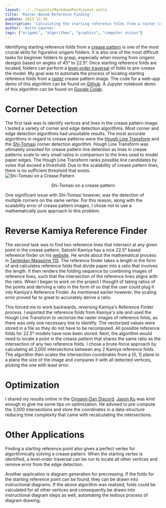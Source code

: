 ```yaml
---
layout: ../../layouts/MarkdownPostLayout.astro
title: 'Raster-Based Reference Finding'
pubDate: 2023-12-10
description: 'Calculating the starting reference folds from a raster crease pattern image. '
author: 'Astro Learner'
tags: ["origami", "algorithms", "graphics", "computer vision"]
---
```



Identifying starting reference folds from a [crease pattern](https://en.wikipedia.org/wiki/Crease_pattern) is one of 
the most crucial skills for figurative origami folders. It is also one of the most difficult tasks for beginner folders
to grasp, especially when moving from origami designs based on angles of 45&deg; to 22.5&deg;. Once starting reference
folds are located, folders can perform a [level-order traversal](https://en.wikipedia.org/wiki/Breadth-first_search) 
of folds to pre-crease the model. My goal was to automate the process of locating starting reference folds from a 
[raster](https://en.wikipedia.org/wiki/Raster_graphics) crease pattern image. The code for a web-app demo of this
algorithm can be found on [Github](https://github.com/hunger-cp/img2cp). A Jupyter notebook demo of this algorithm can be found on [Google Colab](https://colab.research.google.com/drive/1zbKQMQm-CBQU1WjXgZEqbIYEnOUe-WI-?usp=sharing).

# Corner Detection
The first task was to identify vertices and lines in the crease pattern image. I tested a variety of corner and 
edge detection algorithms. Most corner and edge detection algorithms had unsuitable results. 
The most accurate algorithms in regard to crease patterns were the [Hough Line Transform](https://en.wikipedia.org/wiki/Hough_transform)
and the [Shi-Tomasi](https://users.cs.duke.edu/~tomasi/papers/shi/TR_93-1399_Cornell.pdf) corner detection algorithm. 
Hough Line Transform was ultimately unsuited for crease pattern line detection as lines in crease patterns scale 
to very small ratios in comparison to the lines used to model paper edges. The Hough Line Transform ranks 
possible line candidates by votes that exceed a threshold. Due to the scalability
of crease pattern lines, there is no sufficient threshold that exists. 
![Shi-Tomasi on a Crease Pattern](../../assets/shi-tomasi-corner.png "Shi Tomasi on a Crease Pattern")
<center>Shi-Tomasi on a crease pattern</center>

One significant issue with Shi-Tomasi however, was the detection of multiple corners on  the same vertex. 
For this reason, along with the scalability error of crease pattern images, I chose not to use a mathematically pure
approach to this problem. 

# Reverse Kamiya Reference Finder
The second task was to find two reference lines that intersect at any given point in the crease pattern.
Satoshi Kamiya has a nice 22.5&deg; based reference finder on his [website](https://folders.jp/reference/reference). He
wrote about the mathematical process in [Tanteidan Magazine 115](https://www.giladorigami.com/BO_Tanteidan_Magazine_115.html). 
The reference finder takes a length in the form of <InlineLatex formula='a+b\sqrt{2}' /> and calculates reference folds
that divide paper into a ratio that involves the length. It then renders the folding sequence by combining images of
reference lines, such that the intersection of the reference lines aligns with the ratio. When I began to work on the project
I thought of taking ratios of the points and deriving a ratio in the form of <InlineLatex formula='a+b\sqrt{2}' /> so that
the user could plug it into Kamiya's Reference Finder. As mentioned earlier however, the scaling error proved far to great
to accurately derive a ratio.

This forced me to work backwards, reversing Kamiya's Reference Finder process. I exported the reference folds from Kamiya's
site and used the Hough Line Transform to vectorize the raster images of reference folds, as there was only one necessary
line to identify. The vectorized values were stored in a file so they do not have to be recomputed. All possible reference
folds for 22.5&deg; models have now been stored. Next, the algorithm would need to locate a point in the crease pattern
that shares the same ratio as the intersection of any two reference folds. I chose a brute-force approach by calculating
all 3,000 intersections between any 2 Kamiya reference folds. The algorithm then scales the intersection coordinates
from a [0, 1] plane to a plane the size of the image and compares it with all detected vertices, picking the one with least
error.

# Optimization
I shared my results online in the [Origami-Dan Discord](https://disboard.org/server/553401275127955476). [Jason Ku](http://jasonku.mit.edu/)
was kind enough to give me some tips on optimization. He advised to pre-compute the 3,000 intersections and store the coordinates
in a data-structure reducing time complexity that came with recalculating the intersections.

# Other Applications
Finding a starting reference point also gives a perfect vertex for algorithmically solving a crease pattern. When the starting vertex
is identified, a level-order traversal can be run to locate all other vertices and remove error from the edge detection.

Another application is diagram generation for precreasing. If the folds for the starting reference point can be found, they can be
drawn into instructional diagrams. If the above algorithm was realized, folds could be calculated for all other vertices and consequently
be drawn into instructional diagram steps as well, automating the tedious process of diagram drawing.